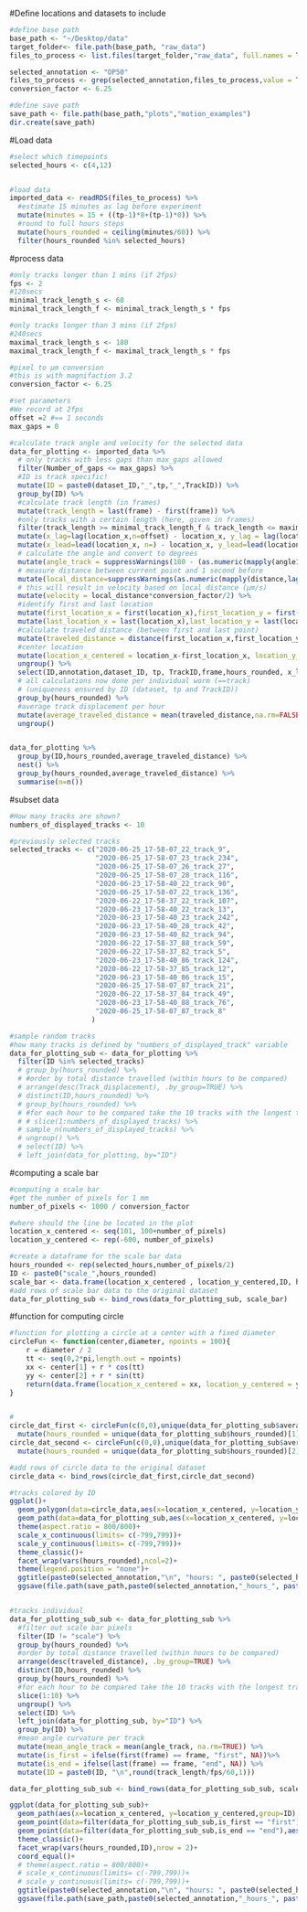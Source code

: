  
#Define locations and datasets to include
```r

#define base path
base_path <- "~/Desktop/data"
target_folder<- file.path(base_path, "raw_data")
files_to_process <- list.files(target_folder,"raw_data", full.names = TRUE, ignore.case = TRUE)

selected_annotation <- "OP50"
files_to_process <- grep(selected_annotation,files_to_process,value = TRUE)
conversion_factor <- 6.25

#define save path
save_path <- file.path(base_path,"plots","motion_examples")
dir.create(save_path)

```

#Load data
```r
#select which timepoints
selected_hours <- c(4,12)


#load data
imported_data <- readRDS(files_to_process) %>%
  #estimate 15 minutes as lag before experiment
  mutate(minutes = 15 + ((tp-1)*8+(tp-1)*0)) %>%
  #round to full hours steps
  mutate(hours_rounded = ceiling(minutes/60)) %>%
  filter(hours_rounded %in% selected_hours)

```

#process data
```r
#only tracks longer than 1 mins (if 2fps)
fps <- 2
#120secs
minimal_track_length_s <- 60
minimal_track_length_f <- minimal_track_length_s * fps

#only tracks longer than 3 mins (if 2fps)
#240secs
maximal_track_length_s <- 180
maximal_track_length_f <- maximal_track_length_s * fps

#pixel to µm conversion
#this is with magnifaction 3.2
conversion_factor <- 6.25

#set parameters
#We record at 2fps
offset =2 #== 1 seconds
max_gaps = 0

#calculate track angle and velocity for the selected data
data_for_plotting <- imported_data %>%
  # only tracks with less gaps than max_gaps allowed 
  filter(Number_of_gaps <= max_gaps) %>%
  #ID is track specific!
  mutate(ID = paste0(dataset_ID,"_",tp,"_",TrackID)) %>%
  group_by(ID) %>%
  #calculate track length (in frames)
  mutate(track_length = last(frame) - first(frame)) %>%
  #only tracks with a certain length (here, given in frames)
  filter(track_length >= minimal_track_length_f & track_length <= maximal_track_length_f) %>%
  mutate(x_lag=lag(location_x,n=offset) - location_x, y_lag = lag(location_y, n=offset) - location_y) %>%
  mutate(x_lead=lead(location_x, n=) - location_x, y_lead=lead(location_y, n=offset) - location_y) %>%
  # calculate the angle and convert to degrees
  mutate(angle_track = suppressWarnings(180 - (as.numeric(mapply(angle1,x_lag,y_lag,x_lead,y_lead)))*180/pi)) %>%
  # measure distance between current point and 1 second before
  mutate(local_distance=suppressWarnings(as.numeric(mapply(distance,lag(location_x,n=2),lag(location_y,n=2),location_x,location_y)))) %>%
  # this will result in velocity based on local distance (µm/s)
  mutate(velocity = local_distance*conversion_factor/2) %>%
  #identify first and last location
  mutate(first_location_x = first(location_x),first_location_y = first(location_y)) %>%
  mutate(last_location_x = last(location_x),last_location_y = last(location_y)) %>%
  #calculate traveled distance (between first and last point)
  mutate(traveled_distance = distance(first_location_x,first_location_y,last_location_x,last_location_y)) %>%
  #center location
  mutate(location_x_centered = location_x-first_location_x, location_y_centered = location_y-first_location_y) %>%
  ungroup() %>%
  select(ID,annotation,dataset_ID, tp, TrackID,frame,hours_rounded, x_lag, y_lead, y_lag, y_lead, location_x, location_y, traveled_distance,angle_track, local_distance, velocity, track_length, first_location_x, first_location_y, location_x_centered, location_y_centered, track_length) %>%
  # all calculations now done per individual worm (==track)
  # (uniqueness ensured by ID (dataset, tp and TrackID))
  group_by(hours_rounded) %>%
  #average track displacement per hour
  mutate(average_traveled_distance = mean(traveled_distance,na.rm=FALSE)) %>%
  ungroup()


data_for_plotting %>%
  group_by(ID,hours_rounded,average_traveled_distance) %>%
  nest() %>%
  group_by(hours_rounded,average_traveled_distance) %>%
  summarise(n=n())


```

#subset data
```r

#How many tracks are shown?
numbers_of_displayed_tracks <- 10

#previously selected tracks
selected_tracks <- c("2020-06-25_17-58-07_22_track_9",
                     "2020-06-25_17-58-07_23_track_234",
                     "2020-06-25_17-58-07_26_track_27",
                     "2020-06-25_17-58-07_28_track_116",
                     "2020-06-23_17-58-40_22_track_90",
                     "2020-06-25_17-58-07_22_track_136",
                     "2020-06-22_17-58-37_22_track_107",
                     "2020-06-23_17-58-40_22_track_13",
                     "2020-06-23_17-58-40_23_track_242",
                     "2020-06-23_17-58-40_28_track_42",
                     "2020-06-23_17-58-40_82_track_94",
                     "2020-06-22_17-58-37_88_track_59",
                     "2020-06-22_17-58-37_82_track_5",
                     "2020-06-23_17-58-40_86_track_124",
                     "2020-06-22_17-58-37_85_track_12",
                     "2020-06-23_17-58-40_86_track_15",
                     "2020-06-25_17-58-07_87_track_21",
                     "2020-06-22_17-58-37_84_track_49",
                     "2020-06-23_17-58-40_88_track_76",
                     "2020-06-25_17-58-07_87_track_8"
                    )

#sample random tracks
#how many tracks is defined by "numbers_of_displayed_track" variable
data_for_plotting_sub <- data_for_plotting %>%
  filter(ID %in% selected_tracks)
  # group_by(hours_rounded) %>%
  # #order by total distance travelled (within hours to be compared)
  # arrange(desc(Track_displacement), .by_group=TRUE) %>%
  # distinct(ID,hours_rounded) %>%
  # group_by(hours_rounded) %>%
  # #for each hour to be compared take the 10 tracks with the longest traveled distance
  # # slice(1:numbers_of_displayed_tracks) %>%
  # sample_n(numbers_of_displayed_tracks) %>%
  # ungroup() %>%
  # select(ID) %>%
  # left_join(data_for_plotting, by="ID")


```

#computing a scale bar
```r
#computing a scale bar
#get the number of pixels for 1 mm
number_of_pixels <- 1000 / conversion_factor

#where should the line be located in the plot
location_x_centered <- seq(101, 100+number_of_pixels)
location_y_centered <- rep(-600, number_of_pixels)

#create a dataframe for the scale bar data 
hours_rounded <- rep(selected_hours,number_of_pixels/2)
ID <- paste0("scale_",hours_rounded)
scale_bar <- data.frame(location_x_centered , location_y_centered,ID, hours_rounded)
#add rows of scale bar data to the original dataset
data_for_plotting_sub <- bind_rows(data_for_plotting_sub, scale_bar)

```

#function for computing circle
```r
#function for plotting a circle at a center with a fixed diameter
circleFun <- function(center,diameter, npoints = 100){
    r = diameter / 2
    tt <- seq(0,2*pi,length.out = npoints)
    xx <- center[1] + r * cos(tt)
    yy <- center[2] + r * sin(tt)
    return(data.frame(location_x_centered = xx, location_y_centered = yy))
}


#
circle_dat_first <- circleFun(c(0,0),unique(data_for_plotting_sub$average_traveled_distance)[1],npoints = 100) %>%
  mutate(hours_rounded = unique(data_for_plotting_sub$hours_rounded)[1])
circle_dat_second <- circleFun(c(0,0),unique(data_for_plotting_sub$average_traveled_distance)[2],npoints = 100) %>%
  mutate(hours_rounded = unique(data_for_plotting_sub$hours_rounded)[2])

#add rows of circle data to the original dataset
circle_data <- bind_rows(circle_dat_first,circle_dat_second)
```


```r

#tracks colored by ID
ggplot()+
  geom_polygon(data=circle_data,aes(x=location_x_centered, y=location_y_centered),fill="lightgrey",alpha=0.5)+
  geom_path(data=data_for_plotting_sub,aes(x=location_x_centered, y=location_y_centered,group=ID,color=ID),size=0.75)+
  theme(aspect.ratio = 800/800)+
  scale_x_continuous(limits= c(-799,799))+
  scale_y_continuous(limits= c(-799,799))+
  theme_classic()+
  facet_wrap(vars(hours_rounded),ncol=2)+
  theme(legend.position = "none")+
  ggtitle(paste0(selected_annotation,"\n", "hours: ", paste0(selected_hours,collapse=" & "), "\n", minimal_track_length_s/60, " - ", maximal_track_length_s/60, " mins","\n", numbers_of_displayed_tracks, " tracks." ))+
  ggsave(file.path(save_path,paste0(selected_annotation,"_hours_", paste0(selected_hours,collapse="_"),"_all_tracks_centered",".png")),height = 6,width= 9.5,dpi=300)


#tracks individual
data_for_plotting_sub_sub <- data_for_plotting_sub %>%
  #filter out scale bar pixels
  filter(ID != "scale") %>%
  group_by(hours_rounded) %>%
  #order by total distance travelled (within hours to be compared)
  arrange(desc(traveled_distance), .by_group=TRUE) %>%
  distinct(ID,hours_rounded) %>%
  group_by(hours_rounded) %>%
  #for each hour to be compared take the 10 tracks with the longest traveled distance
  slice(1:10) %>%
  ungroup() %>%
  select(ID) %>%
  left_join(data_for_plotting_sub, by="ID") %>%
  group_by(ID) %>%
  #mean angle curvature per track
  mutate(mean_angle_track = mean(angle_track, na.rm=TRUE)) %>%
  mutate(is_first = ifelse(first(frame) == frame, "first", NA))%>%
  mutate(is_end = ifelse(last(frame) == frame, "end", NA)) %>%
  mutate(ID = paste0(ID, "\n",round(track_length/fps/60,1)))

data_for_plotting_sub_sub <- bind_rows(data_for_plotting_sub_sub, scale_bar)

ggplot(data_for_plotting_sub_sub)+
  geom_path(aes(x=location_x_centered, y=location_y_centered,group=ID),size=0.5)+
  geom_point(data=filter(data_for_plotting_sub_sub,is_first == "first"),aes(x=location_x_centered, y=location_y_centered),color="red")+
  geom_point(data=filter(data_for_plotting_sub_sub,is_end == "end"),aes(x=location_x_centered, y=location_y_centered),color="orange")+
  theme_classic()+
  facet_wrap(vars(hours_rounded,ID),nrow = 2)+
  coord_equal()+
  # theme(aspect.ratio = 800/800)+
  # scale_x_continuous(limits= c(-799,799))+
  # scale_y_continuous(limits= c(-799,799))+
  ggtitle(paste0(selected_annotation,"\n", "hours: ", paste0(selected_hours,collapse=" & "), "\n", minimal_track_length_s/60, " - ", maximal_track_length_s/60, " mins","\n", numbers_of_displayed_tracks, " tracks." ))+
  ggsave(file.path(save_path,paste0(selected_annotation,"_hours_", paste0(selected_hours,collapse="_"),"_all_tracks_individual",".png")),height = 30,width= 40,unit="cm",dpi=300)

```
